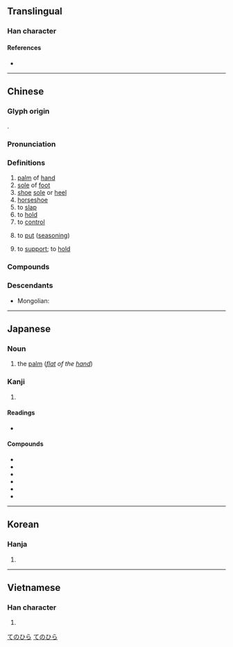 {{character info/new}}
==Translingual==

===Han character===
{{Han char|rn=64|rad=手|as=08|sn=12|four=90502|canj=FBRQ|ids=⿱尚手}}

====References====
* {{Han ref|kx=0437.050|dkj=12248|dj=0786.130|hdz=31889.020|uh=638C|ud=25484|bh=B478|bd=46200}}

----

==Chinese==
{{zh-forms}}

===Glyph origin===
{{Han etym}}
{{Han compound|尚|手|ls=psc|c1=p|c2=s}}.

===Pronunciation===
{{zh-pron
|m=zhǎng
|m-s=zang3
|c=zoeng2
|h=pfs=chóng
|md=
|mn=qz,tw,xm:chióng/xm,zz:chiáng/qz,tw,xm:chiúⁿ/zz:chióⁿ
|mn_note=chióng/chiáng - literary; chiúⁿ/chióⁿ - vernacular
|w=2tsaan
|mc=y
|oc=y
|cat=n,v
}}

===Definitions===
{{zh-hanzi}}

# [[palm]] of [[hand]]
# [[sole]] of [[foot]]
# [[shoe]] [[sole]] or [[heel]]
# [[horseshoe]]
# to [[slap]]
# to [[hold]]
# to [[control]]
# {{lb|zh|dialectal Mandarin}} to [[put]] ([[seasoning]])
# {{lb|zh|Sichuanese}} to [[support]]; to [[hold]]

===Compounds===
{{zh-der|主掌|仙人掌|執掌|巴掌|手掌|掌上壓|掌上明珠|掌上電腦|掌中戲|掌事|掌勺|掌勺儿|掌印|掌嘴|掌子|掌子面|掌廚|掌心|掌控|掌握|掌握電腦|掌摑|掌擊|掌故|掌案兒的|掌櫃|掌櫃的|掌權|掌灶|掌燈|掌班|掌璽大臣|掌璽官|掌相|掌秤|掌管|掌紋|掌聲|掌聲雷動|掌舵|掌鍋|掌門|掌門人|掌鞭|掌鞭的|掌骨|接掌|揚掌|熊掌|蘭花掌|鼓掌}}

===Descendants===
* Mongolian: {{l|mn|зан|id=sole|gloss=[[sole]]}}

----

==Japanese==

===Noun===
{{ja-noun|てのひら}}

# the [[palm]] (''[[flat]] of the [[hand]]'')

===Kanji===
{{ja-kanji|grade=c|rs=手08}}

# {{defn|lang=ja|sort=手08}}

====Readings====
* {{ja-readings|on=[[しょう]] (shō)|kun=[[たなごころ]] (tanagokoro), [[たなそこ]], (tanasoko), [[つかさどる]] (tsukasadoru), [[てのひら]] (tenohira)}}

====Compounds====
* {{ja-l|掌握}}
* {{ja-l|掌鞅}}
* {{ja-l|掌管}}
* {{ja-l|掌故}}
* {{ja-l|掌中}}
* {{ja-l|掌典}}

[[Category:Japanese basic words|てのひら]]
[[Category:ja:Anatomy|てのひら]]

----

==Korean==

===Hanja===
{{ko-hanja|hangeul=장|eumhun=|rv=jang|mr=chang|y=cang}}

# {{defn|lang=ko|sort=手08}}

----

==Vietnamese==

===Han character===
{{vi-hantu|[[chưởng]]|rs=手08}}

# {{defn|lang=vi|sort=手08}}